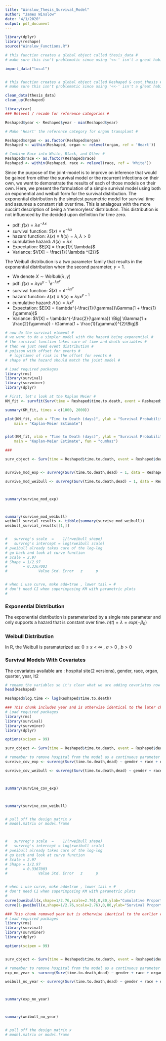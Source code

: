 ---
title: "Winslow_Thesis_Survival_Model"
author: "James Winslow"
date: "4/1/2020"
output: pdf_document
---
```{r Import_Data}
library(dplyr)
library(reshape)
source("Winslow_Functions.R")

# this function creates a global object called thesis_data #
# make sure this isn't problematic since using '<<-' isn't a great habit #

import_data("local")


# this function creates a global object called Reshaped & cast_thesis #
# make sure this isn't problematic since using '<<-' isn't a great habit #

clean_data(thesis_data)
clean_up(Reshaped)
```



```{r}
library(car)
### Relevel / recode for reference categories #

Reshaped$year <- Reshaped$year - min(Reshaped$year) 

# Make 'Heart' the reference category for organ transplant #

Reshaped$organ <- as.factor(Reshaped$organ)
Reshaped <- within(Reshaped, organ <- relevel(organ, ref = 'Heart'))

# Combine Race into White, Black, and Other #
Reshaped$race <- as.factor(Reshaped$race)
Reshaped <- within(Reshaped, race <- relevel(race, ref = 'White'))

```
Since the purpose of the joint-model is to improve on inference that would be gained from either the survival model or the recurrent infections on their own, we want to demonstrate the results of each of those models on their own. 
\newline
Here, we present the formulation of a simple survival model using both an exponential and weibull form for the survival distribution. 
\newline
\section{Exponential Distribution}
\subsection{Overview} The exponential distribution is the simplest parametric model for survival time and assumes a constant risk over time. This is analagous with the more succint description of being a 'memoryless' distribution. This distribution is not influenced by the decided upon definition for time zero. 
\newline
\subsection{Formulation}
* pdf: $f(x) = \lambda e^{- \lambda x}$
* survival function: $S(x)= e^{-\lambda x}$
* hazard function: $\lambda(x) \equiv h(x) = \lambda , \lambda > 0$
* cumulative hazard: $\Lambda(x) = \lambda x$
* Expectation: $E[X] = \frac{1}{ \lambda}$
* Variance: $V[X] = \frac{1}{ \lambda ^{2}}$

\section{Weibull Distribution}
\subsection{Overview} The Weibull distribution is a two parameter family that results in the exponential distribution when the second parameter, $\gamma = 1$.
\subsection{Formulation}
* We denote $X \sim Weibull(\lambda,\gamma)$
* pdf: $f(x) = \lambda \gamma x^{ \gamma - 1}e^{- \lambda x^{ \gamma }}$
* survival function: $S(x) = e^{-\lambda x^{\gamma}}$
* hazard function: $\lambda(x) \equiv h(x) = \lambda \gamma x^{\gamma - 1}$
* cumulative hazard: $\Lambda(x) = \lambda x^{\gamma}$
* Expectation: $E[X] = \lambda^{-\frac{1}{\gamma}}\Gamma(1 + \frac{1}{\gamma})$
* Variance: $V[X] = \lambda^{-\frac{2}{\gamma}} \Big[ \Gamma(1 + \frac{2}{\gamma}) - \Gamma(1 + \frac{1}{\gamma})^{2}\Big]$



```{r}
# now do the survival element #
# we want to do a simpler model with the hazard being exponential #
# the survival function takes care of time and death variables #
# then we just need event distribution #
# poisson with offset for events #
  # log(time) of risk is the offset for events #
# shape of the hazard should match the joint model #

# Load required packages
library(rms)
library(survival)
library(survminer)
library(dplyr)

# First, let's look at the Kaplan Meier #
KM_fit <- survfit(Surv(time = Reshaped$time.to.death, event = Reshaped$dead)~1, data = Reshaped)

summary(KM_fit, times = c(1000, 2000))

plot(KM_fit, xlab = "Time to Death (days)", ylab = "Survival Probability", 
    main = "Kaplan-Meier Estimate")


plot(KM_fit, xlab = "Time to Death (days)", ylab = "Survival Probability", 
    main = "Kaplan-Meier Estimate", fun = "cumhaz")

### 

surv_object <- Surv(time = Reshaped$time.to.death, event = Reshaped$dead)


survive_mod_exp <- survreg(Surv(time.to.death,dead) ~ 1, data = Reshaped, dist="exponential", x = TRUE)

survive_mod_weibull <- survreg(Surv(time.to.death,dead) ~ 1, data = Reshaped, dist="weibull", x = TRUE)



summary(survive_mod_exp)



summary(survive_mod_weibull)
weibull_survial_results <- tibble(summary(survive_mod_weibull))
weibull_survial_results[[1,]]


#   survreg's scale  =    1/(rweibull shape)
#   survreg's intercept = log(rweibull scale)
# pweibull already takes care of the log-log
# go back and look at curve function
# Scale = 2.97 
# Shape = 1/2.97 
#       = 0.3367003 
#              Value Std. Error   z      p


# when i use curve, make add=true , lower tail = # 
# don't need CI when superimposing KM with parametric plots 
# 
```



### Exponential Distribution

The exponential distribution is parameterized by a single rate parameter and only supports a hazard that is constant over time. 
$h(t)=\lambda=exp(-\beta_{0})$



### Weibull Distribution

In R, the Weibull is paramaterized as:
\begin{math}
 f(x|a,b) = \Big( \frac{a}{b}\Big) \Big(\frac{x}{b}\Big)^{a-1} e^{(-\frac{x}{b})^{a}}. 
 \end{math}
$0 \leq x < \infty$ , $a>0$ , $b>0$
 

### Survival Models With Covariates
The covariates available are : hospital site(2 versions), gender, race, organ, quarter, year, lt2
```{r}
# rename the variables so it's clear what we are adding covariates now
head(Reshaped)

Reshaped$log.time <- log(Reshaped$time.to.death)
```




```{r}
### This chunk includes year and is otherwise identical to the later chunk #
# Load required packages
library(rms)
library(survival)
library(survminer)
library(dplyr)

options(scipen = 99)

surv_object <- Surv(time = Reshaped$time.to.death, event = Reshaped$dead)

# remember to remove hospital from the model as a continuous parameter  #
survive_cov_exp <- survreg(Surv(time.to.death,dead) ~ gender + race + organ + year + lt2 , data = Reshaped, dist="exponential", x = TRUE)

survive_cov_weibull <- survreg(Surv(time.to.death,dead) ~ gender + race + organ + year + lt2, data = Reshaped, dist="weibull", x = TRUE)



summary(survive_cov_exp)



summary(survive_cov_weibull)


# pull off the design matrix x
# model.matrix or model.frame




```

```{r}


#   survreg's scale  =    1/(rweibull shape)
#   survreg's intercept = log(rweibull scale)
# pweibull already takes care of the log-log
# go back and look at curve function
# Scale = 2.97 
# Shape = 1/2.97 
#       = 0.3367003 
#              Value Std. Error   z      p


# when i use curve, make add=true , lower tail = # 
# don't need CI when superimposing KM with parametric plots 
# 
curve(pweibull(x,shape=1/2.76,scale=2.76),0,80,ylab="Cumulative Proportion")
curve(1-pweibull(x,shape=1/2.76,scale=2.76),0,80,ylab="Survival Proportion")
```

```{r}
### This chunk removed year but is otherwise identical to the earlier chunk #
# Load required packages
library(rms)
library(survival)
library(survminer)
library(dplyr)

options(scipen = 99)


surv_object <- Surv(time = Reshaped$time.to.death, event = Reshaped$dead)

# remember to remove hospital from the model as a continuous parameter  #
exp_no_year <- survreg(Surv(time.to.death,dead) ~ gender + race + organ + lt2 , data = Reshaped, dist="exponential", x = TRUE)

weibull_no_year <- survreg(Surv(time.to.death,dead) ~ gender + race + organ + lt2, data = Reshaped, dist="weibull", x = TRUE)



summary(exp_no_year)



summary(weibull_no_year)


# pull off the design matrix x
# model.matrix or model.frame




```

